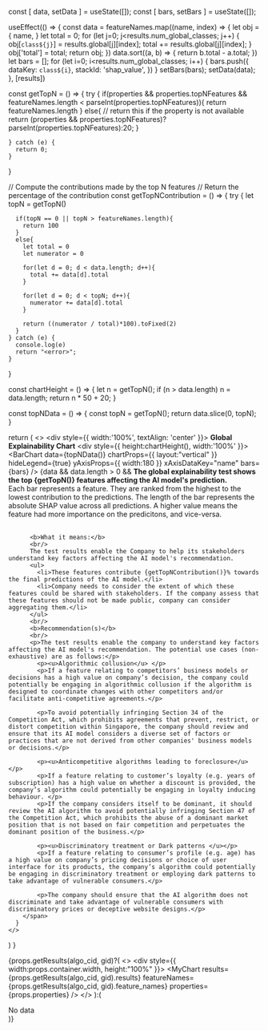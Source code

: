 

  const [ data, setData ] = useState([]);
  const [ bars, setBars ] = useState([]);

  useEffect(() => {
    const data = featureNames.map((name, index) => {
      let obj = {
        name,
      }
      let total = 0;
      for (let j=0; j<results.num_global_classes; j++) {
        obj[`class${j}`] = results.global[j][index];
        total += results.global[j][index];
      }
      obj['total'] = total;
      return obj;
    })
    data.sort((a, b) => {
      return b.total - a.total;
    })
    let bars = [];
    for (let i=0; i<results.num_global_classes; i++) {
      bars.push({
        dataKey: `class${i}`,
        stackId: 'shap_value',
      })
    }
    setBars(bars);
    setData(data);
  }, [results])

  const getTopN = () => {
    try {
      if(properties && properties.topNFeatures && featureNames.length < parseInt(properties.topNFeatures)){
        return featureNames.length
      }
      else{
        // return this if the property is not available
        return (properties && properties.topNFeatures)?parseInt(properties.topNFeatures):20;
      }

    } catch (e) {
      return 0;
    } 
  }

  // Compute the contributions made by the top N features
  // Return the percentage of the contribution
  const getTopNContribution = () => {
    try {
      let topN = getTopN()

      if(topN == 0 || topN > featureNames.length){
        return 100
      }
      else{
        let total = 0
        let numerator = 0

        for(let d = 0; d < data.length; d++){
          total += data[d].total
        }

        for(let d = 0; d < topN; d++){
          numerator += data[d].total
        }

        return ((numerator / total)*100).toFixed(2)
      }
    } catch (e) {
      console.log(e)
      return "<error>";
    } 
  }

  const chartHeight = () => {
    let n = getTopN();
    if (n > data.length)
      n = data.length;
    return n * 50 + 20;
  }

  const topNData = () => {
    const topN = getTopN();
    return data.slice(0, topN);
  }

  return (
    <>
      <div style={{ width:'100%', textAlign: 'center' }}>
        <b>Global Explainability Chart</b>
      </div>
      <div style={{ height:chartHeight(), width:'100%' }}>
        <BarChart
          data={topNData()}
          chartProps={{ layout:"vertical" }}
          hideLegend={true}
          yAxisProps={{ width:180 }}
          xAxisDataKey="name"
          bars={bars}
        />
      </div>
      {data && data.length > 0 &&
        <span>
          <b>The global explainability test shows the top {getTopN()} features affecting the AI model's prediction.</b>
          <br/>
          Each bar represents a feature. They are ranked from the highest to the lowest contribution to the predictions. The length of the bar represents the absolute SHAP value across all predictions. A higher value means the feature had more importance on the predicitons, and vice-versa.
          <br/><br/>

          <b>What it means:</b>
          <br/>
          The test results enable the Company to help its stakeholders understand key factors affecting the AI model's recommendation.
          <ul>
            <li>These features contribute {getTopNContribution()}% towards the final predictions of the AI model.</li>
            <li>Company needs to consider the extent of which these features could be shared with stakeholders. If the company assess that these features should not be made public, company can consider aggregating them.</li>
          </ul>
          <br/>
          <b>Recommendation(s)</b>
          <br/>
          <p>The test results enable the company to understand key factors affecting the AI model's recommendation. The potential use cases (non-exhaustive) are as follows:</p>
            <p><u>Algorithmic collusion</u> </p>
            <p>If a feature relating to competitors’ business models or decisions has a high value on company’s decision, the company could potentially be engaging in algorithmic collusion if the algorithm is designed to coordinate changes with other competitors and/or facilitate anti-competitive agreements.</p>
            
            <p>To avoid potentially infringing Section 34 of the Competition Act, which prohibits agreements that prevent, restrict, or distort competition within Singapore, the company should review and ensure that its AI model considers a diverse set of factors or practices that are not derived from other companies' business models or decisions.</p>
            
            <p><u>Anticompetitive algorithms leading to foreclosure</u></p>
            <p>If a feature relating to customer’s loyalty (e.g. years of subscription) has a high value on whether a discount is provided, the company’s algorithm could potentially be engaging in loyalty inducing behaviour. </p>
            <p>If the company considers itself to be dominant, it should review the AI algorithm to avoid potentially infringing Section 47 of the Competition Act, which prohibits the abuse of a dominant market position that is not based on fair competition and perpetuates the dominant position of the business.</p>

            <p><u>Discriminatory treatment or Dark patterns </u></p>
            <p>If a feature relating to consumer’s profile (e.g. age) has a high value on company’s pricing decisions or choice of user interface for its products, the company’s algorithm could potentially be engaging in discriminatory treatment or employing dark patterns to take advantage of vulnerable consumers.</p>

            <p>The company should ensure that the AI algorithm does not discriminate and take advantage of vulnerable consumers with discriminatory prices or deceptive website designs.</p>
        </span>
      }
    </>
  )
}

{props.getResults(algo_cid, gid)?(
  <>
    <div style={{ width:props.container.width, height:"100%" }}>
      <MyChart results={props.getResults(algo_cid, gid).results} featureNames={props.getResults(algo_cid, gid).feature_names} properties={props.properties} />
    </div>
  </>
):(
  <div>No data</div>
)}

